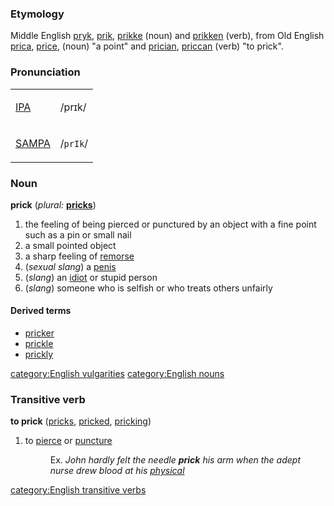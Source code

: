 ===Etymology===
Middle English [[pryk]], [[prik]], [[prikke]] (noun) and [[prikken]] (verb), from Old English [[prica]], [[price]], (noun) "a point" and [[prician]], [[priccan]] (verb) "to prick".

===Pronunciation===
{| border=1 cellpadding=5
| [[w:IPA|IPA]] || /prɪk/
|-
| [[w:SAMPA|SAMPA]] || /<tt>prIk</tt>/
|}

===Noun===
'''prick''' (''plural:'' '''[[pricks]]''')

#the feeling of being pierced or punctured by an object with a fine point such as a pin or small nail
#a small pointed object
#a sharp feeling of [[remorse]]
#(''sexual slang'') a [[penis]]
#(''slang'') an [[idiot]] or stupid person
#(''slang'') someone who is selfish or who treats others unfairly

====Derived terms====
*[[pricker]]
*[[prickle]]
*[[prickly]]

[[category:English vulgarities]]
[[category:English nouns]]

===Transitive verb===
'''to  prick''' ([[pricks]], [[pricked]], [[pricking]])

#to [[pierce]] or [[puncture]]
#:Ex. ''John hardly felt the needle '''prick''' his arm when the adept nurse drew blood at his [[physical]]''

[[category:English transitive verbs]]